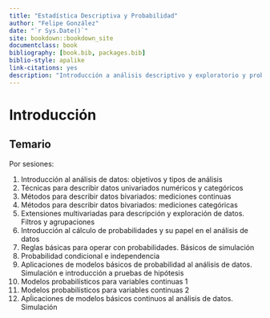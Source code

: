 ```yaml
--- 
title: "Estadística Descriptiva y Probabilidad"
author: "Felipe González"
date: "`r Sys.Date()`"
site: bookdown::bookdown_site
documentclass: book
bibliography: [book.bib, packages.bib]
biblio-style: apalike
link-citations: yes
description: "Introducción a análisis descriptivo y exploratorio y probabilidad"
---
```


# Introducción


## Temario

Por sesiones:

1. Introducción al análisis de datos: objetivos y tipos de análisis
2. Técnicas para describir datos univariados numéricos y categóricos
3. Métodos para describir datos bivariados: mediciones continuas
4. Métodos para describir datos bivariados: mediciones categóricas
5. Extensiones multivariadas para descripción y exploración de datos. Filtros y agrupaciones
6. Introducción al cálculo de probabilidades y su papel en el análisis de datos
7. Reglas básicas para operar con probabilidades. Básicos de simulación 
8. Probabilidad condicional e independencia
9. Aplicaciones de modelos básicos de probabilidad al análisis de datos. Simulación e
introducción a pruebas de hipótesis
10. Modelos probabilísticos para variables continuas 1
11. Modelos probabilísticos para variables continuas 2
12. Apĺicaciones de modelos básicos continuos al análisis de datos. Simulación 





